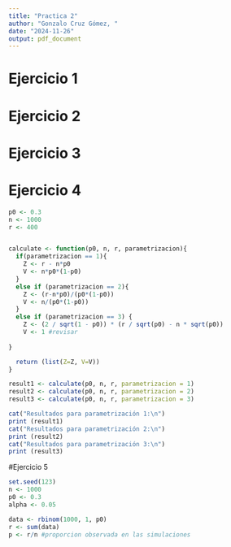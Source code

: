 ---
title: "Practica 2"
author: "Gonzalo Cruz Gómez, "
date: "2024-11-26"
output: pdf_document
---

# Ejercicio 1

# Ejercicio 2

# Ejercicio 3

# Ejercicio 4

```{r}

p0 <- 0.3
n <- 1000
r <- 400 


calculate <- function(p0, n, r, parametrizacion){
  if(parametrizacion == 1){
    Z <- r - n*p0
    V <- n*p0*(1-p0)
  }
  else if (parametrizacion == 2){
    Z <- (r-n*p0)/(p0*(1-p0))
    V <- n/(p0*(1-p0))
  }
  else if (parametrizacion == 3) {
    Z <- (2 / sqrt(1 - p0)) * (r / sqrt(p0) - n * sqrt(p0))
    V <- 1 #revisar
    
}

  return (list(Z=Z, V=V))
}

result1 <- calculate(p0, n, r, parametrizacion = 1)
result2 <- calculate(p0, n, r, parametrizacion = 2)
result3 <- calculate(p0, n, r, parametrizacion = 3)

cat("Resultados para parametrización 1:\n")
print (result1)
cat("Resultados para parametrización 2:\n")
print (result2)
cat("Resultados para parametrización 3:\n")
print (result3)

```
#Ejercicio 5

```{r}

set.seed(123)         
n <- 1000            
p0 <- 0.3             
alpha <- 0.05        

data <- rbinom(1000, 1, p0)
r <- sum(data)
p <- r/n #proporcion observada en las simulaciones

```



